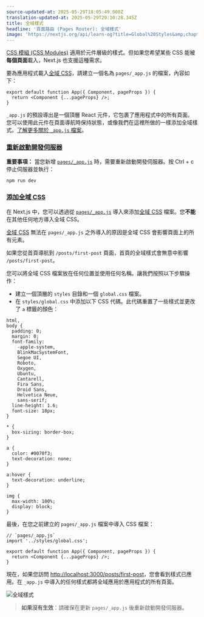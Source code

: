 ```yaml
---
source-updated-at: 2025-05-29T18:05:49.000Z
translation-updated-at: 2025-05-29T20:10:28.345Z
title: 全域樣式
headline: '頁面路由 (Pages Router): 全域樣式'
image: 'https://nextjs.org/api/learn-og?title=Global%20Styles&amp;chapter=16'
---
```


[CSS 模組 (CSS Modules)](/docs/basic-features/built-in-css-support#adding-component-level-css) 適用於元件層級的樣式。但如果您希望某些 CSS 能被**每個頁面**載入，Next.js 也支援這種需求。

要為應用程式載入[全域 CSS](/docs/basic-features/built-in-css-support#adding-a-global-stylesheet)，請建立一個名為 `pages/_app.js` 的檔案，內容如下：

```
export default function App({ Component, pageProps }) {
  return <Component {...pageProps} />;
}
```

`_app.js` 的預設導出是一個頂層 React 元件，它包裹了應用程式中的所有頁面。您可以使用此元件在頁面導航時保持狀態，或像我們在這裡所做的一樣添加全域樣式。[了解更多關於 `_app.js` 檔案](/docs/advanced-features/custom-app)。

### [重新啟動開發伺服器](#restart-the-development-server)

**重要事項：** 當您新增 [`pages/_app.js`](/docs/advanced-features/custom-app) 時，需要重新啟動開發伺服器。按 Ctrl + c 停止伺服器並執行：

```
npm run dev
```

### [添加全域 CSS](#adding-global-css)

在 Next.js 中，您可以透過從 [`pages/_app.js`](/docs/advanced-features/custom-app) 導入來添加[全域 CSS](/docs/basic-features/built-in-css-support#adding-a-global-stylesheet) 檔案。您**不能**在其他任何地方導入全域 CSS。

[全域 CSS](/docs/basic-features/built-in-css-support#adding-a-global-stylesheet) 無法在 `pages/_app.js` 之外導入的原因是全域 CSS 會影響頁面上的所有元素。

如果您從首頁導航到 `/posts/first-post` 頁面，首頁的全域樣式會無意中影響 `/posts/first-post`。

您可以將全域 CSS 檔案放在任何位置並使用任何名稱。讓我們按照以下步驟操作：

*   建立一個頂層的 `styles` 目錄和一個 `global.css` 檔案。
*   在 `styles/global.css` 中添加以下 CSS 代碼。此代碼重置了一些樣式並更改了 `a` 標籤的顏色：

```
html,
body {
  padding: 0;
  margin: 0;
  font-family:
    -apple-system,
    BlinkMacSystemFont,
    Segoe UI,
    Roboto,
    Oxygen,
    Ubuntu,
    Cantarell,
    Fira Sans,
    Droid Sans,
    Helvetica Neue,
    sans-serif;
  line-height: 1.6;
  font-size: 18px;
}
 
* {
  box-sizing: border-box;
}
 
a {
  color: #0070f3;
  text-decoration: none;
}
 
a:hover {
  text-decoration: underline;
}
 
img {
  max-width: 100%;
  display: block;
}
```

最後，在您之前建立的 `pages/_app.js` 檔案中導入 CSS 檔案：

```
// `pages/_app.js`
import '../styles/global.css';
 
export default function App({ Component, pageProps }) {
  return <Component {...pageProps} />;
}
```

現在，如果您訪問 [http://localhost:3000/posts/first-post](http://localhost:3000/posts/first-post)，您會看到樣式已應用。在 `_app.js` 中導入的任何樣式都將全域應用於應用程式的所有頁面。

![全域樣式](https://h8DxKfmAPhn8O0p3.public.blob.vercel-storage.com/learn/pages-router/assets-metadata-css/global-styles.png)

> **如果沒有生效**：請確保在更新 `pages/_app.js` 後重新啟動開發伺服器。